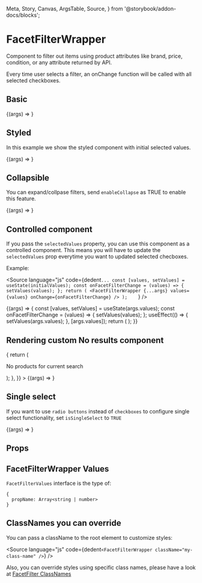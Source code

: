   Meta,
  Story,
  Canvas,
  ArgsTable,
  Source,
} from '@storybook/addon-docs/blocks';

<Meta title="Wrappers/FacetFilterWrapper" component={FacetFilterWrapper} />


# FacetFilterWrapper

Component to filter out items using product attributes like brand, price, condition, or any attribute returned by API.

Every time user selects a filter, an onChange function will be called with all selected checkboxes.

## Basic

<Canvas>
  <Story name="Basic" args={{ search: 'cover' }}>
    {(args) => <FacetFilterWrapper className={styles.facetRoot} {...args} />}
  </Story>
</Canvas>

## Styled

In this example we show the styled component with initial selected values.

<Canvas>
  <Story
    name="Styled"
    args={{
      styled: true,
      search: 'cover',
      selectedValues: { condition: ['New'] },
      showClearAll: true,
    }}
  >
    {(args) => <FacetFilterWrapper className={styles.facetRoot} {...args} />}
  </Story>
</Canvas>

## Collapsible

You can expand/collpase filters, send `enableCollapse` as TRUE to enable this feature.

<Canvas>
  <Story
    name="Collapsible"
    args={{
      styled: true,
      search: 'cover',
      selectedValues: { condition: ['New'] },
      showClearAll: true,
      enableCollapse: true,
    }}
  >
    {(args) => <FacetFilterWrapper className={styles.facetRoot} {...args} />}
  </Story>
</Canvas>

## Controlled component

If you pass the `selectedValues` property, you can use this component as a controlled component.
This means you will have to update the `selectedValues` prop everytime you want to updated selected checboxes.

Example:

<Source
  language="js"
  code={dedent`
    ...
    const [values, setValues] = useState(initialValues);
    const onFacetFilterChange = (values) => {
      setValues(values);
    };
    return (
      <FacetFilterWrapper {...args} values={values} onChange={onFacetFilterChange} />
    );    
`}
/>

<Canvas>
  <Story
    name="Controlled component"
    args={{
      styled: true,
      showClearAll: true,
      values: { condition: ['New'] },
      search: 'engi',
      listLimit: 5,
    }}
  >
    {(args) => {
      const [values, setValues] = useState(args.values);
      const onFacetFilterChange = (values) => {
        setValues(values);
      };
      useEffect(() => {
        setValues(args.values);
      }, [args.values]);
      return (
        <FacetFilterWrapper
          {...args}
          className={styles.facetRoot}
          values={values}
          onChange={onFacetFilterChange}
        />
      );
    }}
  </Story>
</Canvas>

## Rendering custom No results component

<Canvas>
  <Story
    name="Using custom no results"
    args={{
      styled: true,
      search: 'abcdefgh',
      renderNoResults: () => {
        return (
          <div>
            <p>No products for current search</p>
          </div>
        );
      },
    }}
  >
    {(args) => <FacetFilterWrapper {...args} className={styles.facetRoot} />}
  </Story>
</Canvas>

## Single select

If you want to use `radio buttons` instead of `checkboxes` to configure single select functionality, set `isSingleSelect` to `TRUE`

<Canvas>
  <Story
    name="Single select"
    args={{ search: 'cover', styled: true, isSingleSelect: true }}
  >
    {(args) => <FacetFilterWrapper className={styles.facetRoot} {...args} />}
  </Story>
</Canvas>

## Props

<ArgsTable of={FacetFilterWrapper} />

## FacetFilterWrapper Values

`FacetFilterValues` interface is the type of:

```
{
  propName: Array<string | number>
}
```

## ClassNames you can override

You can pass a className to the root element to customize styles:

<Source
  language="js"
  code={dedent`<FacetFilterWrapper className="my-class-name" />`}
/>

Also, you can override styles using specific class names, please have a look at [FacetFilter ClassNames](/?path=/docs/components-facetfilter--controlled-component#classnames-you-can-override)
